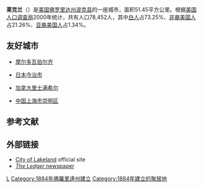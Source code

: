 {{Infobox settlement
<!-- Basic info  ---------------->
| name                            = Lakeland, Florida
| nickname                        = Swan City<ref>{{Cite news|last=Crosby|first=Kristin|date=August 30, 2016|title=Swan City|work=Lakelander|url=https://thelakelander.com/swan-city/|access-date=October 4, 2021}}</ref>
| settlement_type                 = 市
| motto                           = 
<!-- images and maps  ----------->
| image_skyline                   = Downtownlakeland fl.JPG
| imagesize                       = 
| image_caption                   = 市中心
| image_flag                      = Lakeland Flag.png
| flag_size                       = 
| image_seal                      = 
| seal_size                       = 
| image_blank_emblem              = 
| blank_emblem_type               = 
| blank_emblem_size               = 
| image_map                       = Polk_County_Florida_Incorporated_and_Unincorporated_areas_Lakeland_Highlighted.svg
| mapsize                         = 250x200px
| map_caption                     = 
<!-- Location ------------------>
| subdivision_type                = 国家
| subdivision_name                = 美国
| subdivision_type1               =州
| subdivision_name1               = [[佛罗里达州|佛罗里达州]]
| subdivision_type2               = 县
| subdivision_name2               = [[波克县_(佛罗里达州)|波克县]]
<!-- Politics ----------------->
| government_footnotes            = 
| government_type                 = [[议会-经理制|议会-经理制]]
| established_title               = 建立
| established_date                = c. 1875
| established_title2              = <!-- Incorporated (town) -->
| established_date2               = 
| established_title3              = 建制
| established_date3               =  1885年1月1日
<!-- Area    --------------------->
| unit_pref                       = Imperial
| area_footnotes                  = <ref name="CenPopGazetteer2020">{{cite web|title=2020 U.S. Gazetteer Files|url=https://www2.census.gov/geo/docs/maps-data/data/gazetteer/2020_Gazetteer/2020_gaz_place_12.txt|publisher=United States Census Bureau|accessdate=October 31, 2021}}</ref>
| area_total_sq_mi                = 75.30
| area_land_sq_mi                 = 66.29
| area_water_sq_mi                = 9.01
| area_water_percent              = 10.9
| area_metro_sq_mi                = 
<!-- Population   ----------------------->
| population_as_of                = 2020
| population_footnotes            = 
| population_demonym              = Lakelander
| population_note                 = 
| population_total                = 112641
| population_density_km2          = 656.09
| population_density_sq_mi        = 1699.27
| population_metro                = 725,046
| population_density_metro_sq_mi  = 
<!-- General information  --------------->
| timezone                        = [[北美东部时间|EST]]
| utc_offset                      = −5
| timezone_DST                    = EDT
| utc_offset_DST                  = −4
| coordinates                     = {{coord|28|2|28|N|81|57|32|W|region:US-FL|display=it}}
| elevation_footnotes             = <ref name="GR3"/>
| elevation_m                     = 
| elevation_ft                    = 194
<!-- Area/postal codes & others -------->
| postal_code_type                = 邮编
| postal_code                     = 33801–33815
| area_code                       = 863
| blank_name                      = [[Federal_Information_Processing_Standard|FIPS编码]]
| blank_info                      = 12-38250<ref name="GR2">{{cite web|url=https://www.census.gov|publisher=[[United_States_Census_Bureau|United States Census Bureau]]|access-date=January 31, 2008|title=U.S. Census website}}</ref>
| blank1_name                     = [[Geographic_Names_Information_System|GNIS]]特征ID
| blank1_info                     = 0294459<ref name="GR3">{{GNIS|294459}}</ref>
| website                         = [https://www.lakelandgov.net/ www.lakelandgov.net]
| footnotes                       = 
| pop_est_as_of                   = 
| pop_est_footnotes               = 
| population_est                  = 
| area_total_km2                  = 195.02
| area_land_km2                   = 171.69
| area_water_km2                  = 23.34
}}
'''莱克兰'''（{{lang-en|Lakeland}}）是[[美国|美国]][[佛罗里达州|佛罗里达州]][[波克县_(佛罗里达州)|波克县]]的一座城市，面积51.45平方公里。根据[[美国人口调查局|美国人口调查局]]2000年统计，共有人口78,452人，其中[[白人|白人]]占73.25%、[[非裔美国人|非裔美国人]]占21.26%、[[亚裔美国人|亚裔美国人]]占1.34%。

== 友好城市 ==
* {{flagicon|Moldova}} [[摩尔多瓦|摩尔多瓦]][[伯尔齐|伯尔齐]]
* {{flagicon|Japan}} [[日本|日本]][[今治市|今治市]]
* {{flagicon|Canada}} [[加拿大|加拿大]][[里士满希尔_(安大略省)|里士满希尔]]
* {{flagicon|China}} [[中国|中国]][[上海市|上海市]][[崇明区|崇明区]]

==参考文献==
{{reflist}}
== 外部链接 ==
* [http://www.lakelandgov.net/ City of Lakeland] {{Wayback|url=http://www.lakelandgov.net/ |date=20110105000158 }} official site
* [http://www.theledger.com/ ''The Ledger'' newspaper] {{Wayback|url=http://www.theledger.com/ |date=20210510064322 }}

{{波爾克縣 (佛羅里達州)}}
{{Florida-stub}}

[[Category:佛罗里达州城市|L]]
[[Category:1884年佛羅里達州建立|Category:1884年佛羅里達州建立]]
[[Category:1884年建立的聚居地|Category:1884年建立的聚居地]]